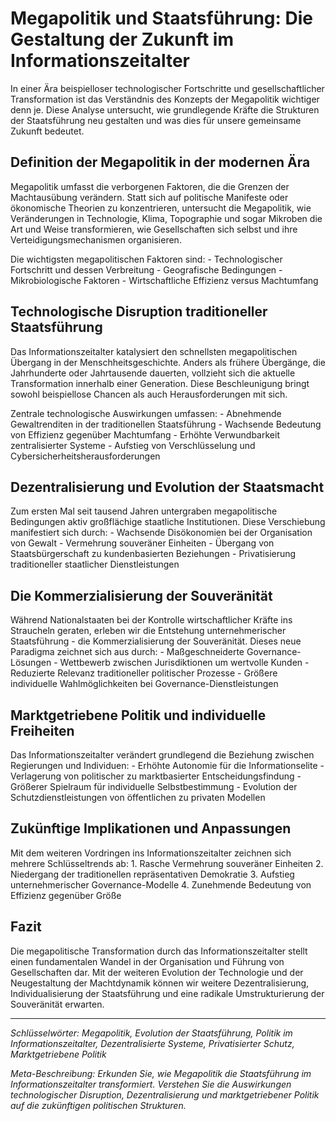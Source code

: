 # Megapolitik und Staatsführung: Die Gestaltung der Zukunft im Informationszeitalter

In einer Ära beispielloser technologischer Fortschritte und gesellschaftlicher Transformation ist das Verständnis des Konzepts der Megapolitik wichtiger denn je. Diese Analyse untersucht, wie grundlegende Kräfte die Strukturen der Staatsführung neu gestalten und was dies für unsere gemeinsame Zukunft bedeutet.

## Definition der Megapolitik in der modernen Ära

Megapolitik umfasst die verborgenen Faktoren, die die Grenzen der Machtausübung verändern. Statt sich auf politische Manifeste oder ökonomische Theorien zu konzentrieren, untersucht die Megapolitik, wie Veränderungen in Technologie, Klima, Topographie und sogar Mikroben die Art und Weise transformieren, wie Gesellschaften sich selbst und ihre Verteidigungsmechanismen organisieren.

Die wichtigsten megapolitischen Faktoren sind:
- Technologischer Fortschritt und dessen Verbreitung
- Geografische Bedingungen
- Mikrobiologische Faktoren
- Wirtschaftliche Effizienz versus Machtumfang

## Technologische Disruption traditioneller Staatsführung

Das Informationszeitalter katalysiert den schnellsten megapolitischen Übergang in der Menschheitsgeschichte. Anders als frühere Übergänge, die Jahrhunderte oder Jahrtausende dauerten, vollzieht sich die aktuelle Transformation innerhalb einer Generation. Diese Beschleunigung bringt sowohl beispiellose Chancen als auch Herausforderungen mit sich.

Zentrale technologische Auswirkungen umfassen:
- Abnehmende Gewaltrenditen in der traditionellen Staatsführung
- Wachsende Bedeutung von Effizienz gegenüber Machtumfang
- Erhöhte Verwundbarkeit zentralisierter Systeme
- Aufstieg von Verschlüsselung und Cybersicherheitsherausforderungen

## Dezentralisierung und Evolution der Staatsmacht

Zum ersten Mal seit tausend Jahren untergraben megapolitische Bedingungen aktiv großflächige staatliche Institutionen. Diese Verschiebung manifestiert sich durch:
- Wachsende Disökonomien bei der Organisation von Gewalt
- Vermehrung souveräner Einheiten
- Übergang von Staatsbürgerschaft zu kundenbasierten Beziehungen
- Privatisierung traditioneller staatlicher Dienstleistungen

## Die Kommerzialisierung der Souveränität

Während Nationalstaaten bei der Kontrolle wirtschaftlicher Kräfte ins Straucheln geraten, erleben wir die Entstehung unternehmerischer Staatsführung - die Kommerzialisierung der Souveränität. Dieses neue Paradigma zeichnet sich aus durch:
- Maßgeschneiderte Governance-Lösungen
- Wettbewerb zwischen Jurisdiktionen um wertvolle Kunden
- Reduzierte Relevanz traditioneller politischer Prozesse
- Größere individuelle Wahlmöglichkeiten bei Governance-Dienstleistungen

## Marktgetriebene Politik und individuelle Freiheiten

Das Informationszeitalter verändert grundlegend die Beziehung zwischen Regierungen und Individuen:
- Erhöhte Autonomie für die Informationselite
- Verlagerung von politischer zu marktbasierter Entscheidungsfindung
- Größerer Spielraum für individuelle Selbstbestimmung
- Evolution der Schutzdienstleistungen von öffentlichen zu privaten Modellen

## Zukünftige Implikationen und Anpassungen

Mit dem weiteren Vordringen ins Informationszeitalter zeichnen sich mehrere Schlüsseltrends ab:
1. Rasche Vermehrung souveräner Einheiten
2. Niedergang der traditionellen repräsentativen Demokratie
3. Aufstieg unternehmerischer Governance-Modelle
4. Zunehmende Bedeutung von Effizienz gegenüber Größe

## Fazit

Die megapolitische Transformation durch das Informationszeitalter stellt einen fundamentalen Wandel in der Organisation und Führung von Gesellschaften dar. Mit der weiteren Evolution der Technologie und der Neugestaltung der Machtdynamik können wir weitere Dezentralisierung, Individualisierung der Staatsführung und eine radikale Umstrukturierung der Souveränität erwarten.

---

*Schlüsselwörter: Megapolitik, Evolution der Staatsführung, Politik im Informationszeitalter, Dezentralisierte Systeme, Privatisierter Schutz, Marktgetriebene Politik*

*Meta-Beschreibung: Erkunden Sie, wie Megapolitik die Staatsführung im Informationszeitalter transformiert. Verstehen Sie die Auswirkungen technologischer Disruption, Dezentralisierung und marktgetriebener Politik auf die zukünftigen politischen Strukturen.*
